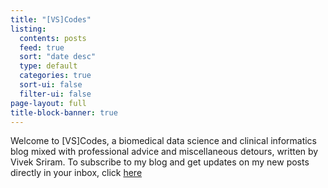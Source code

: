 ```yaml
---
title: "[VS]Codes"
listing:
  contents: posts
  feed: true
  sort: "date desc"
  type: default
  categories: true
  sort-ui: false
  filter-ui: false
page-layout: full
title-block-banner: true
---
```


Welcome to \[VS\]Codes, a biomedical data science and clinical informatics blog mixed with professional advice and miscellaneous detours, written by Vivek Sriram. To subscribe to my blog and get updates on my new posts directly in your inbox, click [here](https://vsriram24.substack.com/subscribe)
